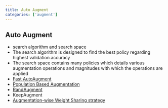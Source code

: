 ```yaml
---
title: Auto Augment
categories: ['augment']
---
```


## Auto Augment
- search algorithm and search space 
- The search algorithm is designed to find the best policy regarding highest validation accuracy 
- The search space contains many policies which details various augmentation operations and magnitudes with which the operations are applied 
- [Fast AutoAugment](Fast AutoAugment.qmd)
- [Population Based Augmentation](Population Based Augmentation.qmd)
- [RandAugment](RandAugment.qmd)
- KeepAugment 
- [Augmentation-wise Weight Sharing strategy](Augmentation-wise Weight Sharing strategy.qmd)



